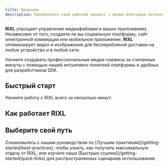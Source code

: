 ```yaml
---
title: Введение
description: Преобразите свой рабочий процесс с медиа благодаря интеллектуальной обработке, глобальной доставке и легкой интеграции. Начните работу с RIXL за считанные минуты.
---
```



**RIXL** упрощает управление медиафайлами в ваших приложениях. Независимо от того, создаете ли вы социальную платформу, сайт электронной коммерции или мобильное приложение, **RIXL** оптимизирует видео и изображения для бесперебойной доставки на любое устройство и в любой сети.

Начните создавать профессиональные медиа-сервисы за считанные минуты с помощью нашей интуитивно понятной платформы и удобных для разработчиков SDK.


## Быстрый старт

Начните работу с RIXL всего за несколько минут:

<div className="grid gap-6 sm:grid-cols-2 lg:grid-cols-3">
    <InteractiveCard
        title="Панель управления"
        description="Загружайте и управляйте своими медиафайлами через наш интуитивно понятный веб-интерфейс."
        href="/platform/dashboard/guide"
        icon="Upload"
    />
    <InteractiveCard
        title="API для разработчиков"
        description="Интегрируйте RIXL напрямую с чистыми REST API и исчерпывающей документацией."
        href="/platform/api-reference/overview"
        icon="Code"
    />
    <InteractiveCard
        title="SDK для видео"
        description="Встраиваемые компоненты для видеоплееров, оптимизированных изображений и медиапотоков."
        href="/sdk/getting-started/overview"
        icon="Layers"
    />
</div>

## Как работает RIXL

<div className="grid gap-6 sm:grid-cols-2 lg:grid-cols-3 mt-8">
    <InfoCard
        title="Загрузите свои медиафайлы"
        description="Перетащите файлы на панель управления или загрузите их программно через API. RIXL принимает все распространенные форматы видео и изображений."
        icon="Upload"
    />
    <InfoCard
        title="Автоматическая оптимизация"
        description="Каждый файл автоматически обрабатывается, сжимается и оптимизируется для различных устройств и условий сети."
        icon="Zap"
    />
    <InfoCard
        title="Глобальная доставка"
        description="Ваш оптимизированный медиаконтент распространяется по более чем 200 периферийным узлам по всему миру для мгновенной загрузки в любой точке."
        icon="Globe"
    />
</div>

## Выберите свой путь

<div className="grid gap-6 sm:grid-cols-2 mt-8">
    <InteractiveCard
        title="Загрузка и управление медиафайлами"
        description="Начните с платформы RIXL для загрузки, организации и оптимизации ваших медиафайлов."
        href="/platform"
        icon="Upload"
    />
    <InteractiveCard
        title="Создавайте с помощью кода"
        description="Переходите прямо к нашей документации по SDK и начинайте создавать медиа-сервисы."
        href="/sdk/getting-started"
        icon="Code"
    />
</div>

<div className="mt-12">
    <Callout type="tip" title="Впервые сталкиваетесь с оптимизацией медиа?">
        Ознакомьтесь с нашим руководством по [Лучшим практикам](/getting-started/best-practices), чтобы узнать, как получить максимальную отдачу от RIXL, или изучите наши [Быстрые ссылки](/getting-started/quick-links) для распространенных сценариев использования.
    </Callout>
</div>